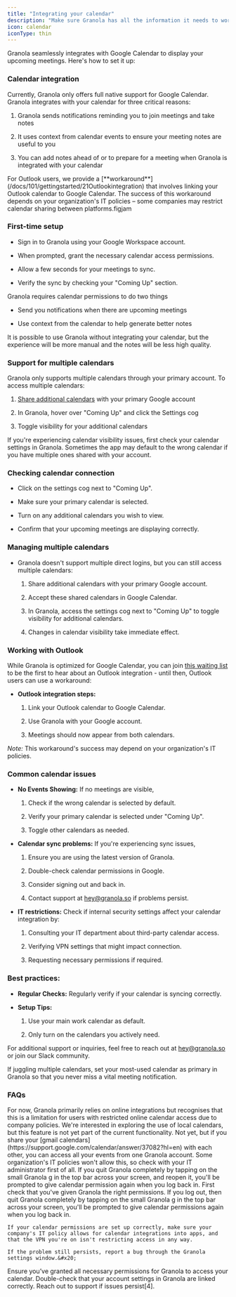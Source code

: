 ```yaml
---
title: "Integrating your calendar"
description: "Make sure Granola has all the information it needs to work well!"
icon: calendar
iconType: thin
---
```


Granola seamlessly integrates with Google Calendar to display your upcoming meetings. Here's how to set it up:

### Calendar integration

Currently, Granola only offers full native support for Google Calendar. Granola integrates with your calendar for three critical reasons:

1. Granola sends notifications reminding you to join meetings and take notes

2. It uses context from calendar events to ensure your meeting notes are useful to you

3. You can add notes ahead of or to prepare for a meeting when Granola is integrated with your calendar

<Info>
  &#x20;For Outlook users, we provide a [**workaround**](/docs/101/gettingstarted/21Outlookintegration) that involves linking your Outlook calendar to Google Calendar. The success of this workaround depends on your organization's IT policies – some companies may restrict calendar sharing between platforms.figjam
</Info>

### **First-time setup**

* Sign in to Granola using your Google Workspace account.

* When prompted, grant the necessary calendar access permissions.

* Allow a few seconds for your meetings to sync.

* Verify the sync by checking your "Coming Up" section.

<Info>
  Granola requires calendar permissions to do two things

  * Send you notifications when there are upcoming meetings

  * Use context from the calendar to help generate better notes

  It is possible to use Granola without integrating your calendar, but the experience will be more manual and the notes will be less high quality.&#x20;
</Info>

### **Support for multiple calendars**


Granola only supports multiple calendars through your primary account. To access multiple calendars:

1. [Share additional calendars](https://support.google.com/calendar/answer/37082?hl=en) with your primary Google account

2. In Granola, hover over "Coming Up" and click the Settings cog

3. Toggle visibility for your additional calendars

If you're experiencing calendar visibility issues, first check your calendar settings in Granola. Sometimes the app may default to the wrong calendar if you have multiple ones shared with your account.

### **Checking calendar connection**

* Click on the settings cog next to "Coming Up".

* Make sure your primary calendar is selected.

* Turn on any additional calendars you wish to view.

* Confirm that your upcoming meetings are displaying correctly.

### **Managing multiple calendars**

* Granola doesn't support multiple direct logins, but you can still access multiple calendars:

  1. Share additional calendars with your primary Google account.

  2. Accept these shared calendars in Google Calendar.

  3. In Granola, access the settings cog next to "Coming Up" to toggle visibility for additional calendars.

  4. Changes in calendar visibility take immediate effect.

### **Working with Outlook**

While Granola is optimized for Google Calendar, you can join [this waiting list](https://tally.so/r/wzWb78) to be the first to hear about an Outlook integration - until then, Outlook users can use a workaround:

* **Outlook integration steps:**

  1. Link your Outlook calendar to Google Calendar.

  2. Use Granola with your Google account.

  3. Meetings should now appear from both calendars.

*Note:* This workaround's success may depend on your organization's IT policies.

### **Common calendar issues**

* **No Events Showing:** If no meetings are visible,

  1. Check if the wrong calendar is selected by default.

  2. Verify your primary calendar is selected under "Coming Up".

  3. Toggle other calendars as needed.

* **Calendar sync problems:** If you're experiencing sync issues,

  1. Ensure you are using the latest version of Granola.

  2. Double-check calendar permissions in Google.

  3. Consider signing out and back in.

  4. Contact support at hey@granola.so if problems persist.

* **IT restrictions:** Check if internal security settings affect your calendar integration by:

  1. Consulting your IT department about third-party calendar access.

  2. Verifying VPN settings that might impact connection.

  3. Requesting necessary permissions if required.

### **Best practices:**

* **Regular Checks:** Regularly verify if your calendar is syncing correctly.

* **Setup Tips:**

  1. Use your main work calendar as default.

  2. Only turn on the calendars you actively need.

For additional support or inquiries, feel free to reach out at [hey@granola.so](mailto:hey@granola.so) or join our Slack community.

<Info>
  If juggling multiple calendars, set your most-used calendar as primary in Granola so that you never miss a vital meeting notification.
</Info>

### FAQs

<AccordionGroup>
  <Accordion title="Is there a way to use my Mac local calendar?" defaultOpen={false}>
    For now, Granola primarily relies on online integrations but recognises that this is a limitation for users with restricted online calendar access due to company policies. We're interested in exploring the use of local calendars, but this feature is not yet part of the current functionality.&#x20;
  </Accordion>

  <Accordion title="Can I add multiple gmail accounts to one Granola account?" defaultOpen={false}>
    Not yet, but if you share your [gmail calendars](https://support.google.com/calendar/answer/37082?hl=en) with each other, you can access all your events from one Granola account. Some organization's IT policies won't allow this, so check with your IT administrator first of all.&#x20;
  </Accordion>

  <Accordion title="I didn't enable Calendar permissions when I signed up, help!" defaultOpen={false}>
    If you quit Granola completely by tapping on the small Granola g in the top bar across your screen, and reopen it, you'll be prompted to give calendar permission again when you log back in.&#x20;
  </Accordion>

  <Accordion title="What should I do if my Google Calendar events aren't syncing with Granola?" defaultOpen={false}>
    First check that you've given Granola the right permissions. If you log out, then quit Granola completely by tapping on the small Granola g in the top bar across your screen, you'll be prompted to give calendar permissions again when you log back in. 
    
    If your calendar permissions are set up correctly, make sure your company's IT policy allows for calendar integrations into apps, and that the VPN you're on isn't restricting access in any way. 
    
    If the problem still persists, report a bug through the Granola settings window.&#x20;
  </Accordion>
</AccordionGroup>


Ensure you’ve granted all necessary permissions for Granola to access your calendar. Double-check that your account settings in Granola are linked correctly. Reach out to support if issues persist[4].
###